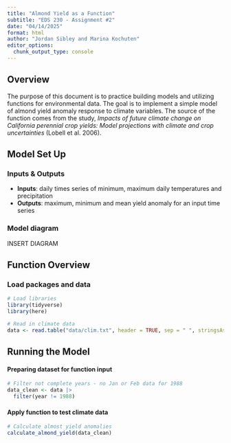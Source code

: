 ```yaml
---
title: "Almond Yield as a Function"
subtitle: "EDS 230 - Assignment #2"
date: "04/14/2025"
format: html
author: "Jordan Sibley and Marina Kochuten" 
editor_options: 
  chunk_output_type: console
---
```


## Overview 

The purpose of this document is to practice building models and utilizing functions for environmental data. The goal is to implement a simple model of almond yield anomaly response to climate variables. The source of the function comes from the study, *Impacts of future climate change on California perennial crop yields: Model projections with climate and crop uncertainties* (Lobell et al. 2006). 

## Model Set Up 

### Inputs & Outputs 

- **Inputs**: daily times series of minimum, maximum daily temperatures and precipitation
- **Outputs**: maximum, minimum and mean yield anomaly for an input time series

### Model diagram 

INSERT DIAGRAM 


## Function Overview 



### Load packages and data 
```r
# Load libraries
library(tidyverse)
library(here)

# Read in climate data
data <- read.table("data/clim.txt", header = TRUE, sep = " ", stringsAsFactors = FALSE)
```


## Running the Model 

#### Preparing dataset for function input 
```r
# Filter not complete years - no Jan or Feb data for 1988
data_clean <- data |> 
  filter(year != 1988)
```

#### Apply function to test climate data
```r
# Calculate almost yield anomalies
calculate_almond_yield(data_clean)
```



